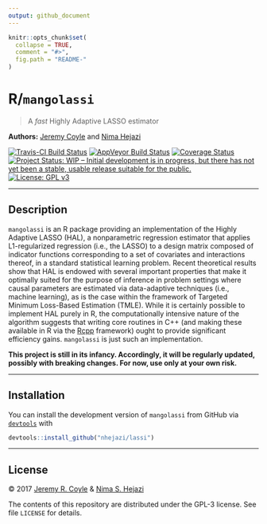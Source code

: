 ```yaml
---
output: github_document
---
```


<!-- README.md is generated from README.Rmd. Please edit that file -->

```r
knitr::opts_chunk$set(
  collapse = TRUE,
  comment = "#>",
  fig.path = "README-"
)
```

# R/`mangolassi`

> A _fast_ Highly Adaptive LASSO estimator

__Authors:__ [Jeremy Coyle](https://github.com/jeremyrcoyle) and [Nima
Hejazi](http://nimahejazi.org)

[![Travis-CI Build Status](https://travis-ci.org/jeremyrcoyle/mangolassi.svg?branch=master)](https://travis-ci.org/jeremyrcoyle/mangolassi)
[![AppVeyor Build  Status](https://ci.appveyor.com/api/projects/status/github/jeremyrcoyle/mangolassi?branch=master&svg=true)](https://ci.appveyor.com/project/jeremyrcoyle/mangolassi)
[![Coverage Status](https://img.shields.io/codecov/c/github/jeremyrcoyle/mangolassi/master.svg)](https://codecov.io/github/jeremyrcoyle/mangolassi?branch=master)
[![Project Status: WIP – Initial development is in progress, but there has not yet been a stable, usable release suitable for the public.](http://www.repostatus.org/badges/latest/wip.svg)](http://www.repostatus.org/#wip)
[![License: GPL v3](https://img.shields.io/badge/License-GPL%20v3-blue.svg)](http://www.gnu.org/licenses/gpl-3.0)

---

## Description

`mangolassi` is an R package providing an implementation of the Highly Adaptive
LASSO (HAL), a nonparametric regression estimator that applies L1-regularized
regression (i.e., the LASSO) to a design matrix composed of indicator functions
corresponding to a set of covariates and interactions thereof, in a standard
statistical learning problem. Recent theoretical results show that HAL is
endowed with several important properties that make it optimally suited for
the purpose of inference in problem settings where causal parameters are
estimated via data-adaptive techniques (i.e., machine learning), as is the case
within the framework of Targeted Minimum Loss-Based Estimation (TMLE). While it
is certainly possible to implement HAL purely in R, the computationally
intensive nature of the algorithm suggests that writing core routines in C++
(and making these available in R via the [Rcpp](http://www.rcpp.org/) framework)
ought to provide significant efficiency gains. `mangolassi` is just such an
implementation.

__This project is still in its infancy. Accordingly, it will be regularly
updated, possibly with breaking changes. For now, use only at your own risk.__

---

## Installation

<!--
For standard use, we recommend installing the package from
[CRAN](https://cran.r-project.org/) via

```r
install.packages("mangolassi")
```
-->

You can install the development version of `mangolassi` from GitHub via
[`devtools`](https://www.rstudio.com/products/rpackages/devtools/) with

```r
devtools::install_github("nhejazi/lassi")
```

---

## License

&copy; 2017 [Jeremy R. Coyle](https://github.com/jeremyrcoyle) & [Nima S.
Hejazi](http://nimahejazi.org)

The contents of this repository are distributed under the GPL-3 license. See
file `LICENSE` for details.

